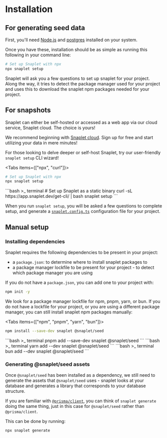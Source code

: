 
# Installation

## For generating seed data

First, you'll need [Node.js](https://nodejs.org/en/) and [postgres](https://www.postgresql.org/) installed on your system.

Once you have these, installation should be as simple as running this following in your command line:

```bash >_&nbsp;terminal
# Set up Snaplet with npx
npx snaplet setup
```

Snaplet will ask you a few questions to set up snaplet for your project. Along the way, it tries to detect the package manager used for your project and uses this
to download the snaplet npm packages needed for your project.

## For snapshots
Snaplet can either be self-hosted or accessed as a web app via our cloud service, Snaplet cloud. The choice is yours!

We recommend beginning with [Snaplet cloud](https://snaplet.dev). Sign up for free and start utilizing your data in mere minutes!

For those looking to delve deeper or self-host Snaplet, try our user-friendly `snaplet setup` CLI wizard!

<Tabs items={["npx", "curl"]}>
  <Tab>
  ```bash >_&nbsp;terminal
  # Set up Snaplet with npx
  npx snaplet setup
  ```
  </Tab>
  <Tab>
  ```bash >_&nbsp;terminal
  # Set up Snaplet as a static binary
  curl -sL https://app.snaplet.dev/get-cli/ | bash
  snaplet setup
  ```
  </Tab>
</Tabs>


When you run `snaplet setup`, you will be asked a few questions to complete setup, and generate a [`snaplet.config.ts`](/reference/configuration) configuration file for your project.

## Manual setup

### Installing dependencies

Snaplet requires the following dependencies to be present in your project:
* a `package.json`: to determine where to install snaplet packages to
* a package manager lockfile to be present for your project - to detect which package manager you are using

If you do not have a `package.json`, you can add one to your project with:

```bash >_&nbsp;terminal
npm init -y
```

We look for a package manager lockfile for npm, pnpm, yarn, or bun. If you do not have a lockfile for your project, or you are using a different package manager, you can still install snaplet npm packages manually:

<Tabs items={["npm", "pnpm", "yarn", "bun"]}>
  <Tab>
  ```bash >_&nbsp;terminal
  npm install --save-dev snaplet @snaplet/seed
  ```
  </Tab>
  <Tab>
  ```bash >_&nbsp;terminal
  pnpm add --save-dev snaplet @snaplet/seed
  ```
  </Tab>
  <Tab>
  ```bash >_&nbsp;terminal
  yarn add --dev snaplet @snaplet/seed
  ```
  </Tab>
  <Tab>
  ```bash >_&nbsp;terminal
  bun add --dev snaplet @snaplet/seed
  ```
  </Tab>
</Tabs>


### Generating @snaplet/seed assets

Once `@snaplet/seed` has been installed as a dependency, we still need to generate the assets that `@snaplet/seed` uses - snaplet looks at your database and generates a library that corresponds to your database structure.

If you are familiar with [`@prisma/client`](https://www.prisma.io/docs/concepts/components/prisma-client), you can think of `snaplet generate` doing the same thing, just in this case for `@snaplet/seed` rather than `@prisma/client`.

This can be done by running:

```
npx snaplet generate
```
